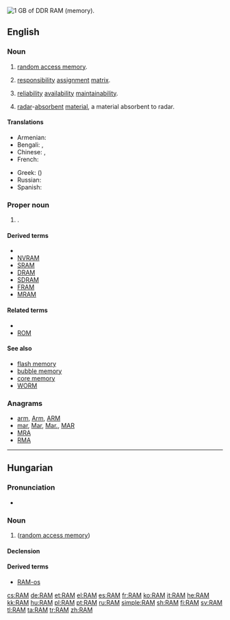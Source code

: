 [[Image:DDR RAM-2.jpg|thumb|right|1 [[GB]] of [[DDR]] RAM (memory).]]
{{also|ram|Ram}}
==English==
{{wikipedia}}

===Noun===
{{en-noun}}

# {{label|en|electronics|computing}} [[random access memory]].
# {{label|en|project management}} [[responsibility]] [[assignment]] [[matrix]].
# {{label|en|risk management}} [[reliability]] [[availability]] [[maintainability]].
# {{label|en|military}} [[radar]]-[[absorbent]] [[material]], a material absorbent to radar.

====Translations====
{{trans-top|random access memory}}
* Armenian: {{t|hy|ՕՀՍ|sc=Armn}}
* Bengali: {{t|bn|র‌্যান্ডম অ্যাকসেস মেমরি|sc=Beng}}, {{t|bn|র‌্যাম|sc=Beng}}
* Chinese: {{t|zh|内存|sc=Hani}}, {{t+|zh|記憶體|sc=Hani}}
* French: {{t|fr|mémoire RAM|f}}
{{trans-mid}}
* Greek: {{t|el|ΜΤΠ|f}} ({{t+|el|μνήμη τυχαίας προσπέλασης|f}})
* Russian: {{t+|ru|ОЗУ}}
* Spanish: {{t+|es|RAM|f}}
{{trans-bottom}}

===Proper noun===
{{en-proper noun}}

# {{w|Royal Academy of Music}}.

====Derived terms====
* {{sense|?}}
* [[NVRAM]]
* [[SRAM]]
* [[DRAM]]
* [[SDRAM]]
* [[FRAM]]
* [[MRAM]]

====Related terms====
* {{sense|?}}
* [[ROM]]

====See also====
* [[flash memory]]
* [[bubble memory]]
* [[core memory]]
* [[WORM]]

===Anagrams===
* [[arm#English|arm]], [[Arm#English|Arm]], [[ARM#English|ARM]]
* [[mar#English|mar]], [[Mar#English|Mar]], [[Mar.#English|Mar.]], [[MAR#English|MAR]]
* [[MRA#English|MRA]]
* [[RMA#English|RMA]]

----

==Hungarian==

===Pronunciation===
* {{hu-IPA|ram}}

===Noun===
{{hu-noun|-ok}}

# {{lb|hu|electronics|computing}} {{l|en|RAM}} ([[random access memory]])

====Declension====
{{hu-decl-ok|RAM|-|ot|v=m}}{{hu-pos-otok|RAM-|j|jai}}

====Derived terms====
* [[RAM-os]]

[[cs:RAM]]
[[de:RAM]]
[[et:RAM]]
[[el:RAM]]
[[es:RAM]]
[[fr:RAM]]
[[ko:RAM]]
[[it:RAM]]
[[he:RAM]]
[[kk:RAM]]
[[hu:RAM]]
[[pl:RAM]]
[[pt:RAM]]
[[ru:RAM]]
[[simple:RAM]]
[[sh:RAM]]
[[fi:RAM]]
[[sv:RAM]]
[[tl:RAM]]
[[ta:RAM]]
[[tr:RAM]]
[[zh:RAM]]